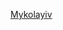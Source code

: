 {{asbox
| image     = Николаевская область.png
| pix       = 35
| subject   = 
| qualifier = 與[[尼古拉耶夫州]]地理相關
| category  = 尼古拉耶夫州地理小作品
| tempsort  =  Mykolaiv
| name      = Template:Mykolaiv-geo-stub
}}<noinclude>
[[Category:烏克蘭小作品模板|Mykolayiv]]
</noinclude>